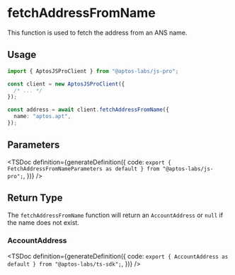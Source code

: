 
# fetchAddressFromName

This function is used to fetch the address from an ANS name.

## Usage

```ts
import { AptosJSProClient } from "@aptos-labs/js-pro";

const client = new AptosJSProClient({
  /* ... */
});

const address = await client.fetchAddressFromName({
  name: "aptos.apt",
});
```

## Parameters

<TSDoc
  definition={generateDefinition({
    code: `export { FetchAddressFromNameParameters as default } from "@aptos-labs/js-pro";`,
  })}
/>

## Return Type

The `fetchAddressFromName` function will return an `AccountAddress` or `null` if the name does not exist.

### AccountAddress

<TSDoc
  definition={generateDefinition({
    code: `export { AccountAddress as default } from "@aptos-labs/ts-sdk";`,
  })}
/>
